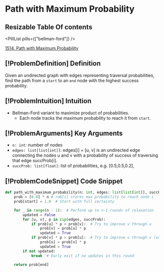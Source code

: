 # Path with Maximum Probability

## Resizable Table Of contents

<DifficultyBadge difficulty="medium" />

<PillList pills={["bellman-ford"]} />

[1514. Path with Maximum Probability](https://leetcode.com/problems/path-with-maximum-probability)

## [!ProblemDefinition] Definition

Given an undirected graph with edges representing traversal probabilities, find the path from a `start` to an `end` node with the highest success probability.

## [!ProblemIntuition] Intuition

- Bellman-Ford variant to maximize product of probabilities.
    - Each node tracks the maximum probability to reach it from `start`.

## [!ProblemArguments] Key Arguments

- `n: int`: number of nodes
- `edges: list[list[int]]`: edges[i] = [u, v] is an undirected edge connecting the nodes u and v with a probability of success of traversing that edge succProb[i].
- `succProb: list[float]`: list of probabilities, e.g. [0.5,0.5,0.2],

## [!ProblemCodeSnippet] Code Snippet

```python meta="source=problems/1514-path-with-maximum-probability/solution.py"
def path_with_maximum_probability(n: int, edges: list[list[int]], succProb: list[float], start: int, end: int) -> float:
    prob = [0.0] * n # rob[i] stores max probability to reach node i
    prob[start] = 1.0  # Start with full certainty

    for _ in range(n - 1):  # Perform up to n-1 rounds of relaxation
        updated = False
        for (u, v), p in zip(edges, succProb):
            if prob[u] * p > prob[v]:  # Try to improve v through u
                prob[v] = prob[u] * p
                updated = True
            if prob[v] * p > prob[u]:  # Try to improve u through v (undirected graph)
                prob[u] = prob[v] * p
                updated = True
        if not updated:
            break  # Early exit if no updates in this round

    return prob[end]
```

